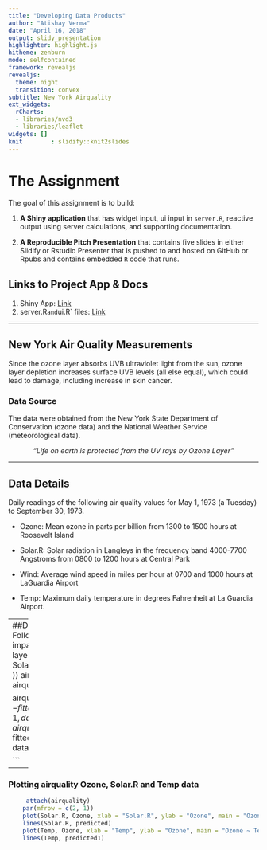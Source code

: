 ```yaml
---
title: "Developing Data Products"
author: "Atishay Verma"
date: "April 16, 2018"
output: slidy_presentation
highlighter: highlight.js
hitheme: zenburn
mode: selfcontained
framework: revealjs
revealjs:
  theme: night
  transition: convex
subtitle: New York Airquality
ext_widgets:
  rCharts:
  - libraries/nvd3
  - libraries/leaflet
widgets: []
knit        : slidify::knit2slides
---
```



# The Assignment 

The goal of this assignment is to build:

1. __A Shiny application__ that has widget input, ui input in `server.R`, reactive output using server calculations, and supporting documentation.

2. __A Reproducible Pitch Presentation__ that contains five slides in either Slidify or Rstudio Presenter that is pushed to and hosted on GitHub or Rpubs and contains embedded `R` code that runs. 

## Links to Project App & Docs

1. Shiny App: [Link](https://Atishay.shinyapps.io/MultiOutcome_Shiny/)
2. server.R` and `ui.R` files: [Link](https://github.com/Atishay/Developing-Data-Products-Final-Project) 

---

## New York Air Quality Measurements

Since the ozone layer absorbs UVB ultraviolet light from the sun, ozone layer depletion increases surface UVB levels (all else equal), which could lead to damage, including increase in skin cancer.

### Data Source

The data were obtained from the New York State Department of Conservation (ozone data) and the National Weather Service (meteorological data).

<center>
_"Life on earth is protected from the UV rays by Ozone Layer"_
</center>

---

## Data Details
Daily readings of the following air quality values for May 1, 1973 (a Tuesday) to September 30, 1973.

- Ozone: Mean ozone in parts per billion from 1300 to 1500 hours at Roosevelt Island

- Solar.R: Solar radiation in Langleys in the frequency band 4000-7700 Angstroms from 0800 to 1200 hours at Central Park

- Wind: Average wind speed in miles per hour at 0700 and 1000 hours at LaGuardia Airport

- Temp: Maximum daily temperature in degrees Fahrenheit at La Guardia Airport.
    

---  
##Data Exploration and Analysis 
Following analysis is to show the impact of Solar.R and Temp on Ozone layer.
    ```r
summary(lm(Ozone ~ Solar.R + Temp - 1, data = airquality ))
    airquality<- airquality[complete.cases(airquality),]
    
    airquality$predicted <- fitted.values(glm(Ozone ~ Solar.R -1, data = airquality))
    airquality$predicted1 <- fitted.values(glm(Ozone ~ Temp -1, data = airquality))
    
    ```

---  
### Plotting airquality Ozone, Solar.R and Temp data
    
```r
     attach(airquality)
    par(mfrow = c(2, 1))
    plot(Solar.R, Ozone, xlab = "Solar.R", ylab = "Ozone", main = "Ozone ~ Solar.R")
    lines(Solar.R, predicted)
    plot(Temp, Ozone, xlab = "Temp", ylab = "Ozone", main = "Ozone ~ Temp")
    lines(Temp, predicted1)
    
```


